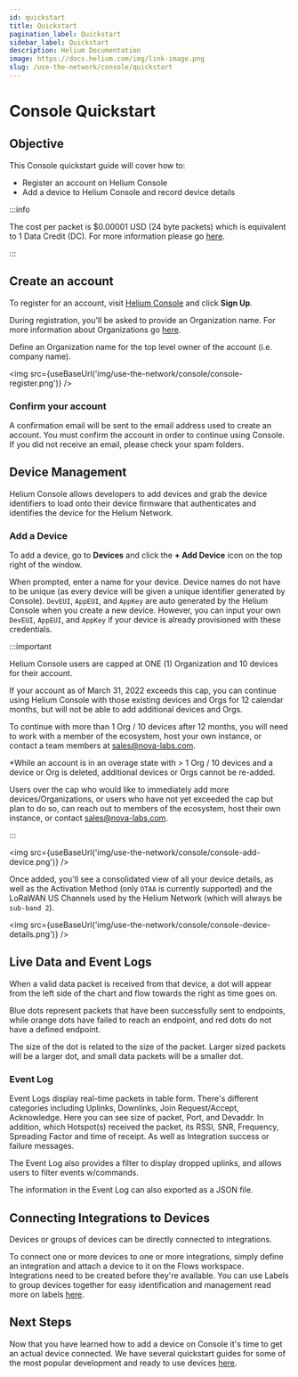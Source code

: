 ```yaml
---
id: quickstart
title: Quickstart
pagination_label: Quickstart
sidebar_label: Quickstart
description: Helium Documentation
image: https://docs.helium.com/img/link-image.png
slug: /use-the-network/console/quickstart
---
```


# Console Quickstart


## Objective

This Console quickstart guide will cover how to:

- Register an account on Helium Console
- Add a device to Helium Console and record device details

:::info

The cost per packet is $0.00001 USD \(24 byte packets\) which is equivalent to 1 Data Credit \(DC\).
For more information please go [here](/helium-tokens/data-credit).

:::

## Create an account

To register for an account, visit [Helium Console](https://console.helium.com) and click **Sign
Up**.

During registration, you'll be asked to provide an Organization name. For more information about
Organizations go [here](/use-the-network/console/users#organizations).

Define an Organization name for the top level owner of the account \(i.e. company name\).

<img src={useBaseUrl('img/use-the-network/console/console-register.png')} />

### Confirm your account

A confirmation email will be sent to the email address used to create an account. You must confirm
the account in order to continue using Console. If you did not receive an email, please check your
spam folders.

## Device Management

Helium Console allows developers to add devices and grab the device identifiers to load onto their
device firmware that authenticates and identifies the device for the Helium Network.

### Add a Device

To add a device, go to **Devices** and click the **+ Add Device** icon on the top right of the
window.

When prompted, enter a name for your device. Device names do not have to be unique \(as every device
will be given a unique identifier generated by Console\). `DevEUI`, `AppEUI`, and `AppKey` are auto
generated by the Helium Console when you create a new device. However, you can input your own
`DevEUI`, `AppEUI`, and `AppKey` if your device is already provisioned with these credentials.

:::important

Helium Console users are capped at ONE (1) Organization and 10 devices for their account.

If your account as of March 31, 2022 exceeds this cap, you can continue using Helium Console with
those existing devices and Orgs for 12 calendar months, but will not be able to add additional
devices and Orgs.

To continue with more than 1 Org / 10 devices after 12 months, you will need to work with a member
of the ecosystem, host your own instance, or contact a team members at sales@nova-labs.com.

\*While an account is in an overage state with > 1 Org / 10 devices and a device or Org is deleted,
additional devices or Orgs cannot be re-added.

Users over the cap who would like to immediately add more devices/Organizations, or users who have
not yet exceeded the cap but plan to do so, can reach out to members of the ecosystem, host their
own instance, or contact sales@nova-labs.com.

:::

<img src={useBaseUrl('img/use-the-network/console/console-add-device.png')} />

Once added, you'll see a consolidated view of all your device details, as well as the Activation
Method \(only `OTAA` is currently supported\) and the LoRaWAN US Channels used by the Helium Network
\(which will always be `sub-band 2`\).

<img src={useBaseUrl('img/use-the-network/console/console-device-details.png')} />

## Live Data and Event Logs

When a valid data packet is received from that device, a dot will appear from the left side of the
chart and flow towards the right as time goes on.

Blue dots represent packets that have been successfully sent to endpoints, while orange dots have
failed to reach an endpoint, and red dots do not have a defined endpoint.

The size of the dot is related to the size of the packet. Larger sized packets will be a larger dot,
and small data packets will be a smaller dot.

### Event Log

Event Logs display real-time packets in table form. There's different categories including Uplinks,
Downlinks, Join Request/Accept, Acknowledge. Here you can see size of packet, Port, and Devaddr. In
addition, which Hotspot(s) received the packet, its RSSI, SNR, Frequency, Spreading Factor and time
of receipt. As well as Integration success or failure messages.

The Event Log also provides a filter to display dropped uplinks, and allows users to filter events
w/commands.

The information in the Event Log can also exported as a JSON file.

## Connecting Integrations to Devices

Devices or groups of devices can be directly connected to integrations.

To connect one or more devices to one or more integrations, simply define an integration and attach
a device to it on the Flows workspace. Integrations need to be created before they're available. You
can use Labels to group devices together for easy identification and management read more on labels
[here](/use-the-network/console/labels).

## Next Steps

Now that you have learned how to add a device on Console it's time to get an actual device
connected. We have several quickstart guides for some of the most popular development and ready to
use devices [here](/use-the-network/devices).
